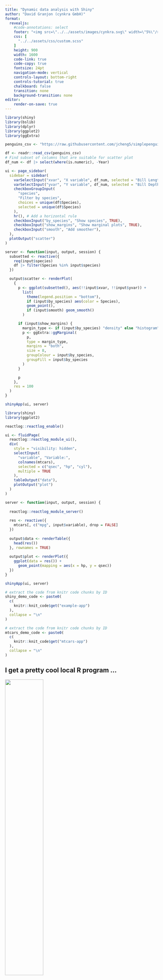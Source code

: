 ```yaml
---
title: "Dynamic data analysis with Shiny"
author: "David Granjon (cynkra GmbH)"
format: 
  revealjs:
    #code-annotations: select
    footer: "<img src=\"../../assets/images/cynkra.svg\" width=\"5%\"/>"
    css: [
      "../../assets/css/custom.scss"
    ]
    height: 900
    width: 1600
    code-link: true
    code-copy: true
    fontsize: 24pt
    navigation-mode: vertical
    controls-layout: bottom-right
    controls-tutorial: true
    chalkboard: false
    transition: none
    background-transition: none
editor:
    render-on-save: true
---
```


```r
library(shiny)
library(bslib)
library(dplyr)
library(ggplot2)
library(ggExtra)

penguins_csv <- "https://raw.githubusercontent.com/jcheng5/simplepenguins.R/main/penguins.csv"

df <- readr::read_csv(penguins_csv)
# Find subset of columns that are suitable for scatter plot
df_num <- df |> select(where(is.numeric), -Year)

ui <- page_sidebar(
  sidebar = sidebar(
    varSelectInput("xvar", "X variable", df_num, selected = "Bill Length (mm)"),
    varSelectInput("yvar", "Y variable", df_num, selected = "Bill Depth (mm)"),
    checkboxGroupInput(
      "species",
      "Filter by species",
      choices = unique(df$Species),
      selected = unique(df$Species)
    ),
    hr(), # Add a horizontal rule
    checkboxInput("by_species", "Show species", TRUE),
    checkboxInput("show_margins", "Show marginal plots", TRUE),
    checkboxInput("smooth", "Add smoother"),
  ),
  plotOutput("scatter")
)

server <- function(input, output, session) {
  subsetted <- reactive({
    req(input$species)
    df |> filter(Species %in% input$species)
  })

  output$scatter <- renderPlot(
    {
      p <- ggplot(subsetted(), aes(!!input$xvar, !!input$yvar)) +
        list(
          theme(legend.position = "bottom"),
          if (input$by_species) aes(color = Species),
          geom_point(),
          if (input$smooth) geom_smooth()
        )

      if (input$show_margins) {
        margin_type <- if (input$by_species) "density" else "histogram"
        p <- ggExtra::ggMarginal(
          p,
          type = margin_type,
          margins = "both",
          size = 8,
          groupColour = input$by_species,
          groupFill = input$by_species
        )
      }

      p
    },
    res = 100
  )
}

shinyApp(ui, server)
```

```r
library(shiny)
library(ggplot2)

reactlog::reactlog_enable()

ui <- fluidPage(
  reactlog::reactlog_module_ui(),
  div(
    style = "visibility: hidden",
    selectInput(
      "variable", "Variable:",
      colnames(mtcars),
      selected = c("qsec", "hp", "cyl"),
      multiple = TRUE
    ),
    tableOutput("data"),
    plotOutput("plot")
  )
)

server <- function(input, output, session) {
  
  reactlog::reactlog_module_server()
  
  res <- reactive({
    mtcars[, c("mpg", input$variable), drop = FALSE]
  })
  
  output$data <- renderTable({
    head(res())
  }, rownames = TRUE)
  
  output$plot <- renderPlot({
    ggplot(data = res()) +
      geom_point(mapping = aes(x = hp, y = qsec))
  })
}

shinyApp(ui, server)
```

```r
# extract the code from knitr code chunks by ID
shiny_demo_code <- paste0(
  c(
    knitr::knit_code$get("example-app")
  ),
  collapse = "\n"
)
```

```r
# extract the code from knitr code chunks by ID
mtcars_demo_code <- paste0(
  c(
    knitr::knit_code$get("mtcars-app")
  ),
  collapse = "\n"
)
```

## I get a pretty cool local R program ...

![](../../assets/images/1_shiny/sad.svg){width="50%" fig-align="center"}

... But nobody can use it.

## But wait ... web applications exist for a long time.

![](../../assets/images/1_shiny/hard.svg){fig-align="center"}

-   Sure, you just need to convert R to web languages (HTML, CSS, JS).

## Isn't there an easier way for R developers?

![](../../assets/images/1_shiny/surprise.svg){fig-align="center"}

## Welcome Shiny?

::::: columns
::: column
![](../../assets/images/1_shiny/shiny.svg){width="50%" fig-align="center"}
:::

::: column
-   Make web development **accessible** to R people.
-   Unleash programs **interactivity**.
-   **Point and click** data Science.
:::
:::::

## How does a Shiny app looks?

```r
knitr::include_url(roxy.shinylive::create_shinylive_url(shiny_demo_code, header = FALSE), height = "800px")
```

## Is the code complex?

```r
knitr::include_url(roxy.shinylive::create_shinylive_url(shiny_demo_code, mode = "editor"), height = "800px")
```

## Anatomy of a Shiny app

![](../../assets/images/1_shiny/anatomy.png){fig-align="center"}

## UI: shiny is able to produce HTML from R!

```r
shiny::selectInput("select", "Select", colnames(mtcars))
```

<br/>

```r
cat(as.character(shiny::selectInput("select", "Select", colnames(mtcars))))
```

You don't need to write any HTML, CSS and JS (but you could 😈...)

## Initialize interactivity with inputs

![](../../assets/images/1_shiny/inputs.png){fig-align="center"} ::: {.incremental}

-   UI: create elements with an **unique** `inputId`, `variable`.
-   Server: recover its value within `input[["variable"]]` or `input$variable`.
-   `input` is **read only**.

:::

## Render output elements

![](../../assets/images/1_shiny/outputs.png){fig-align="center"}

::: incremental
-   Use a suitable **renderer**: `renderTable`, `renderPlot`, ...
-   Assign unique **outputId**: `data`.
-   Recover output on the UI (IDs must match!): `tableOutput`, `plotOutput`, ...
-   `output` is **readonly**.
:::

## Intermediate results with reactive expressions

![](../../assets/images/1_shiny/reactive.png){fig-align="center"}

::: incremental
-   **Return** values.
-   Take **dependencies** on anything **reactive** inside (input, other reactives).
-   No side effects! (write.csv, ...).
-   **Lazy**: don't run if not used.
-   **cached**: only recompute when needed.
:::

## Overview of the reactive graph

![](../../assets/images/1_shiny/reactive-graph.png){fig-align="center"}

## Reactive graph example

```r
knitr::include_url(roxy.shinylive::create_shinylive_url(mtcars_demo_code, header = FALSE), height = "800px")
```

::: notes
Speaker notes go here.
:::

## Your turn

![](../../assets/images/1_shiny/practice.svg){width="50%" fig-align="center"}

## Adjustement of logistic model (Verhulst)

We consider the logistic model used to describe population growth.

$$
\frac{dN}{dt} = rN \left( 1 - \frac{N}{K} \right)
$$
whose solution is given by:

$$
N(t) = \frac{K}{1 + \left(\frac{K - N_0}{N_0}\right) e^{-rt}}
$$
Where:

- `N(t)` is the population size at time `t`.
- `K` is the carrying capacity.
- `r` is the intrinsic growth rate.
- $N_0$ is the initial population size at time `t=0`.


## Complete Exercise 1

We define the following objective function, $y_i$ being the observed data and $f(x_i, \beta)$ the model predictions given a set of parameters $\beta$:

$$
S(\beta) = \sum_{i=1}^{n} (y_i - f(x_i, \beta))^2
$$
We want to minimize this (\hat{\beta} represents the best parameters estimate):

$$
\hat{\beta} = \arg \min_{\beta} S(\beta) =\arg \min_{\beta} \sum_{i=1}^{n} (y_i - f(x_i, \beta))^2
$$
